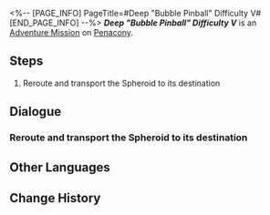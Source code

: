 <%-- [PAGE_INFO]
PageTitle=#Deep "Bubble Pinball" Difficulty V#
[END_PAGE_INFO] --%>
{{Stub|Dialogue.}}
{{Mission Infobox
|id            = 8020218
|title         = 
|image         = <!--Mission Deep "Bubble Pinball" Difficulty V.png-->
|type          = Adventure
|event_name    = 
|chapter       = 
|requirements  = {{subst:void|<!--Unknown: {"Type":"Manual"}-->}}
|summary       = <!--official mission summary from Fate's Atlas-->
|characters    = Trailblazer
|startLocation = [[Penacony]] - [[Deep "Bubble Pinball" Difficulty V]]
|world         = Penacony
|area          = Deep "Bubble Pinball" Difficulty V
|prev          = 
|next          = 
|rewards       = 
}}
'''''Deep "Bubble Pinball" Difficulty V''''' is an [[Adventure Mission]] on [[Penacony]].

==Steps==
# Reroute and transport the Spheroid to its destination

<!--
==Gameplay Notes==

--><!--
==Trial Character==

-->
==Dialogue==
{{Stub Dialogue}}
===Reroute and transport the Spheroid to its destination{{subst:void|<!--802021801-->}}===
{{Mission Description|type=adventure|location=Deep "Bubble Pinball" Difficulty V|The prison wardens have destroyed the Spheroid lane. You have to manually reroute the course to repair the lanes, or you'll never be able to reunite with your companions.}}
{{Dialogue Start}}
:{{tx}}
{{Dialogue End}}

==Other Languages==
{{Other Languages
|en   = Deep "Bubble Pinball" Difficulty V
|zhs  = 深层「气泡弹珠」难度V
|zht  = 深層「氣泡彈珠」難度V
|ja   = 深層夢境「バブルピンボール」難易度V
|ko   = 깊은 층 「버블 핀볼」 난이도 V
|es   = Burbupinball profundo, dificultad&nbsp;V
|fr   = Profondeurs&nbsp;: «&nbsp;Flipper à bulles&nbsp;» difficulté V
|ru   = Нижний мир: Сферомёт V
|th   = "พินบอลหรรษา" ชั้นลึก ระดับความยาก V
|vi   = "Bi Bong Bóng" Tầng Sâu - Độ Khó V
|de   = Tief „Flipperkugel“ Schwierigkeitsgrad V
|id   = "Pinball Gelembung" yang Dalam: Tingkat Kesulitan V
|pt   = "Pinball de Bolha" Profundo Dificuldade V
}}

==Change History==
{{Change History|2.0}}
